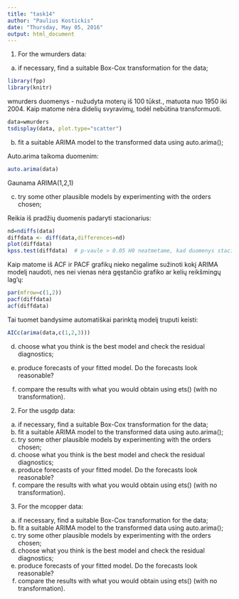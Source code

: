 ```yaml
---
title: "task14"
author: "Paulius Kostickis"
date: "Thursday, May 05, 2016"
output: html_document
---
```


1. For the wmurders data:
(a) if necessary, find a suitable Box-Cox transformation for the data;

```r
library(fpp)
library(knitr)
```

wmurders duomenys - nužudyta moterų iš 100 tūkst., matuota nuo 1950 iki 2004.
Kaip matome nėra didelių svyravimų, todėl nebūtina transformuoti.
```r
data=wmurders
tsdisplay(data, plot.type="scatter")  

```

(b) fit a suitable ARIMA model to the transformed data using auto.arima();

Auto.arima taikoma duomenim:
```r
auto.arima(data)
```

Gaunama ARIMA(1,2,1)

(c) try some other plausible models by experimenting with the orders chosen;

Reikia iš pradžių duomenis padaryti stacionarius:
```r

nd=ndiffs(data)
diffdata <- diff(data,differences=nd)
plot(diffdata)
kpss.test(diffdata)  # p-vaule > 0.05 H0 neatmetame, kad duomenys stacionarūs.
```

Kaip matome iš ACF ir PACF grafikų nieko negalime sužinoti kokį ARIMA modelį naudoti, nes nei vienas nėra gęstančio grafiko ar kelių reikšmingų lag'ų:

```r
par(mfrow=c(1,2))
pacf(diffdata)
acf(diffdata)
```

Tai tuomet bandysime automatiškai parinktą modelį truputi keisti:
```r
AICc(arima(data,c(1,2,3)))

```

(d) choose what you think is the best model and check the residual
diagnostics;
(e) produce forecasts of your fitted model. Do the forecasts look
reasonable?

(f) compare the results with what you would obtain using ets()
(with no transformation).















2. For the usgdp data:
(a) if necessary, find a suitable Box-Cox transformation for the data;
(b) fit a suitable ARIMA model to the transformed data using
auto.arima();
(c) try some other plausible models by experimenting with the
orders chosen;
(d) choose what you think is the best model and check the residual
diagnostics;
(e) produce forecasts of your fitted model. Do the forecasts look
reasonable?
(f) compare the results with what you would obtain using ets()
(with no transformation).
3. For the mcopper data:
(a) if necessary, find a suitable Box-Cox transformation for the data;
(b) fit a suitable ARIMA model to the transformed data using
auto.arima();
(c) try some other plausible models by experimenting with the
orders chosen;
(d) choose what you think is the best model and check the residual
diagnostics;
(e) produce forecasts of your fitted model. Do the forecasts look
reasonable?
(f) compare the results with what you would obtain using ets()
(with no transformation).